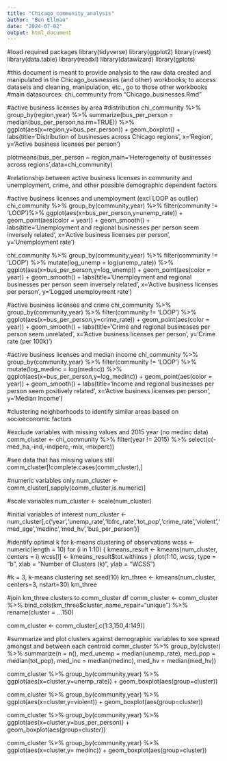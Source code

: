 ```yaml
---
title: "Chicago_community_analysis"
author: "Ben Ellman"
date: "2024-07-02"
output: html_document
---
```


#load required packages
library(tidyverse)
library(ggplot2)
library(rvest)
library(data.table)
library(readxl)
library(datawizard)
library(gplots)

#this document is meant to provide analysis to the raw data created and manipulated in the Chicago_businesses (and other) workbooks; to access datasets and cleaning, manipulation, etc., go to those other workbooks
#main datasources: chi_community from "Chicago_businesses.Rmd"

#active business licenses by area
#distribution
chi_community %>%
group_by(region,year) %>%
summarize(bus_per_person = median(bus_per_person,na.rm=TRUE)) %>%
ggplot(aes(x=region,y=bus_per_person)) +
geom_boxplot() +
labs(title='Distribution of businesses across Chicago regions',
x='Region',
y='Active business licenses per person')

plotmeans(bus_per_person ~ region,main='Heterogeneity of businesses across regions',data=chi_community)

#relationship between active business licenses in community and unemployment, crime, and other possible demographic dependent factors

#active business licenses and unemployment (excl LOOP as outlier)
chi_community %>%
group_by(community,year) %>%
filter(community != 'LOOP')%>%
ggplot(aes(x=bus_per_person,y=unemp_rate)) +
geom_point(aes(color = year)) +
geom_smooth() +
labs(title='Unemployment and regional businesses per person seem inversely related',
x='Active business licenses per person',
y='Unemployment rate')

chi_community %>%
group_by(community,year) %>%
filter(community != 'LOOP') %>%
mutate(log_unemp = log(unemp_rate)) %>%
ggplot(aes(x=bus_per_person,y=log_unemp)) +
geom_point(aes(color = year)) +
geom_smooth() +
labs(title='Unemployment and regional businesses per person seem inversely related',
x='Active business licenses per person',
y='Logged unemployment rate')

#active business licenses and crime
chi_community %>%
group_by(community,year) %>%
filter(community != 'LOOP') %>%
ggplot(aes(x=bus_per_person,y=crime_rate)) +
geom_point(aes(color = year)) +
geom_smooth() +
labs(title='Crime and regional businesses per person seem unrelated',
x='Active business licenses per person',
y='Crime rate (per 100k)')

#active business licenses and median income
chi_community %>%
group_by(community,year) %>%
filter(community != 'LOOP') %>%
mutate(log_medinc = log(medinc)) %>%
ggplot(aes(x=bus_per_person,y=log_medinc)) +
geom_point(aes(color = year)) +
geom_smooth() +
labs(title='Income and regional businesses per person seem positively related',
x='Active business licenses per person',
y='Median Income')

#clustering neighborhoods to identify similar areas based on socioeconomic factors

#exclude variables with missing values and 2015 year (no medinc data)
comm_cluster <- chi_community %>%
filter(year != 2015) %>%
select(c(-med_ha,-ind,-indperc,-mix,-mixperc))

#see data that has missing values still
comm_cluster[!complete.cases(comm_cluster),]

#numeric variables only
num_cluster <- comm_cluster[,sapply(comm_cluster,is.numeric)]

#scale variables
num_cluster <- scale(num_cluster)

#initial variables of interest
num_cluster <- num_cluster[,c('year','unemp_rate','lbfrc_rate','tot_pop','crime_rate','violent','med_age','medinc','med_hv','bus_per_person')]

#identify optimal k for k-means clustering of observations
wcss <- numeric(length = 10)
for (i in 1:10) {
  kmeans_result <- kmeans(num_cluster, centers = i)
  wcss[i] <- kmeans_result$tot.withinss
}
plot(1:10, wcss, type = "b", xlab = "Number of Clusters (k)", ylab = "WCSS")

#k = 3, k-means clustering
set.seed(10)
km_three <- kmeans(num_cluster, centers=3, nstart=30)
km_three

#join km_three clusters to comm_cluster df
comm_cluster <- comm_cluster %>%
bind_cols(km_three$cluster,.name_repair="unique") %>%
rename(cluster = ...150)

comm_cluster <- comm_cluster[,c(1:3,150,4:149)]

#summarize and plot clusters against demographic variables to see spread amongst and between each centroid
comm_cluster %>%
group_by(cluster) %>%
summarize(n = n(),
med_unemp = median(unemp_rate),
med_pop = median(tot_pop),
med_inc = median(medinc),
med_hv = median(med_hv))

comm_cluster %>%
group_by(community,year) %>%
ggplot(aes(x=cluster,y=unemp_rate)) +
geom_boxplot(aes(group=cluster)) 

comm_cluster %>%
group_by(community,year) %>%
ggplot(aes(x=cluster,y=violent)) +
geom_boxplot(aes(group=cluster)) 

comm_cluster %>%
group_by(community,year) %>%
ggplot(aes(x=cluster,y=bus_per_person)) +
geom_boxplot(aes(group=cluster)) 

comm_cluster %>%
group_by(community,year) %>%
ggplot(aes(x=cluster,y= medinc)) +
geom_boxplot(aes(group=cluster)) 






